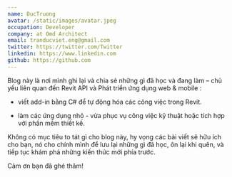 ```yaml
---
name: DucTruong
avatar: /static/images/avatar.jpeg
occupation: Developer
company: at Omd Architect
email: tranducviet.eng@gmail.com
twitter: https://twitter.com/Twitter
linkedin: https://www.linkedin.com
github: https://github.com
---
```


Blog này là nơi mình ghi lại và chia sẻ những gì đã học và đang làm – chủ yếu liên quan đến Revit API và Phát triển ứng dụng web & mobile :

- viết add-in bằng C# để tự động hóa các công việc trong Revit.

- làm các ứng dụng nhỏ - vừa phục vụ công việc kỹ thuật hoặc tích hợp với phần mềm thiết kế.

Không có mục tiêu to tát gì cho blog này, hy vọng các bài viết sẽ hữu ích cho bạn, nó cho chính mình để lưu lại những gì đã học, ôn lại khi quên, và tiếp tục khám phá những kiến thức mới phía trước.

Cảm ơn bạn đã ghé thăm!
